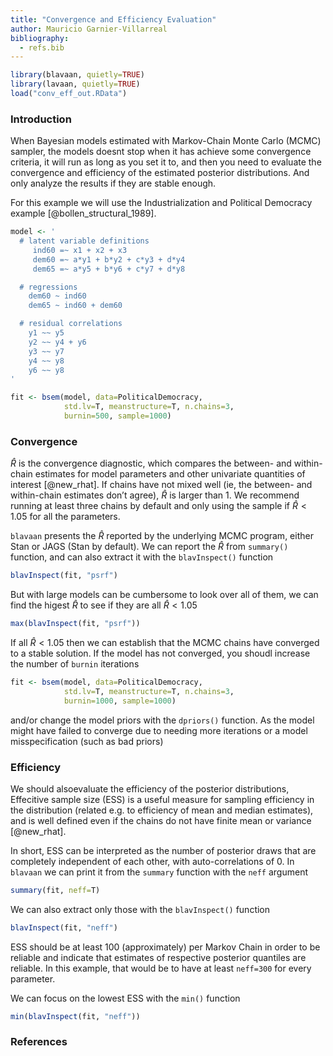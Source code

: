 ```yaml
---
title: "Convergence and Efficiency Evaluation"
author: Mauricio Garnier-Villarreal
bibliography:
  - refs.bib
---
```


```r
library(blavaan, quietly=TRUE)
library(lavaan, quietly=TRUE)
load("conv_eff_out.RData")
```

### Introduction 

When Bayesian models estimated with Markov-Chain Monte Carlo (MCMC) sampler, the models doesnt stop when it has achieve some convergence criteria, it will run as long as you set it to, and then you need to evaluate the convergence and efficiency of the estimated posterior distributions. And only analyze the results if they are stable enough. 

For this example we will use the Industrialization and Political Democracy example [@bollen_structural_1989]. 

```r
model <- '
  # latent variable definitions
     ind60 =~ x1 + x2 + x3
     dem60 =~ a*y1 + b*y2 + c*y3 + d*y4
     dem65 =~ a*y5 + b*y6 + c*y7 + d*y8

  # regressions
    dem60 ~ ind60
    dem65 ~ ind60 + dem60

  # residual correlations
    y1 ~~ y5
    y2 ~~ y4 + y6
    y3 ~~ y7
    y4 ~~ y8
    y6 ~~ y8
'

fit <- bsem(model, data=PoliticalDemocracy,
            std.lv=T, meanstructure=T, n.chains=3,
            burnin=500, sample=1000)
```


### Convergence 

$\hat{R}$ is the convergence diagnostic, which compares the between- and within-chain estimates for model parameters and other univariate quantities of interest [@new_rhat]. If chains have not mixed well (ie, the between- and within-chain estimates don't agree), $\hat{R}$ is larger than 1. We recommend running at least three chains by default and only using the sample if $\hat{R} < 1.05$ for all the parameters. 

```blavaan``` presents the $\hat{R}$ reported by the underlying MCMC program, either Stan or JAGS (Stan by default). We can report the $\hat{R}$ from ```summary()``` function, and can also extract it with the ```blavInspect()``` function

```r
blavInspect(fit, "psrf")
```

But with large models can be cumbersome to look over all of them, we can find the higest $\hat{R}$ to see if they are all $\hat{R} < 1.05$

```r
max(blavInspect(fit, "psrf"))
```

If all $\hat{R} < 1.05$ then we can establish that the MCMC chains have converged to a stable solution. If the model has not converged, you shoudl increase the number of ```burnin``` iterations 

```r
fit <- bsem(model, data=PoliticalDemocracy,
            std.lv=T, meanstructure=T, n.chains=3,
            burnin=1000, sample=1000)
```

and/or change the model priors with the ```dpriors()``` function. As the model might have failed to converge due to needing more iterations or a model misspecification (such as bad priors)

### Efficiency

We should alsoevaluate the efficiency of the posterior distributions, Effecitive sample size (ESS) is a useful measure for sampling efficiency in the distribution (related e.g. to efficiency of mean and median estimates), and is well defined even if the chains do not have finite mean or variance [@new_rhat].

In short, ESS can be interpreted as the number of posterior draws that are completely independent of each other, with auto-correlations of 0. In ```blavaan``` we can print it from the ```summary``` function with the ```neff``` argument

```r
summary(fit, neff=T)
```

We can also extract only those with the ```blavInspect()``` function

```r
blavInspect(fit, "neff")
```

ESS should be at least 100 (approximately) per Markov Chain in order to be reliable and indicate that estimates of respective posterior quantiles are reliable. In this example, that would be to have at least ```neff=300``` for every parameter. 

We can focus on the lowest ESS with the ```min()``` function

```r
min(blavInspect(fit, "neff"))
```


### References
